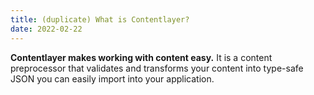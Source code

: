```yaml
---
title: (duplicate) What is Contentlayer?
date: 2022-02-22
---
```


**Contentlayer makes working with content easy.** It is a content preprocessor that validates and transforms your content into type-safe JSON you can easily import into your application.
